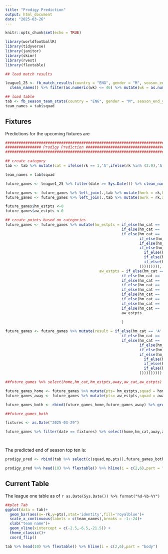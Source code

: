 ---
title: "Prodigy Prediction"
output: html_document
date: "2025-03-26"
---

```{r setup, include=FALSE}
knitr::opts_chunk$set(echo = TRUE)

library(worldfootballR)
library(tidyverse)
library(janitor)
library(skimr)
library(rvest)
library(flextable)

## load match results

league1_25 <- fb_match_results(country = "ENG", gender = "M", season_end_year = 2025, tier = '3rd') %>% 
  clean_names() %>% filter(as.numeric(wk) <= 46) %>% mutate(wk = as.numeric(wk))  %>% select(-c(gender,country,competition_name,round))

## load table
tab <- fb_season_team_stats(country = "ENG", gender = "M", season_end_year = 2025, tier = "3rd", stat_type = "league_table") %>% arrange(Rk) %>% select(c(Rk,Squad,MP,W,D,L,GD,Pts,Pts.MP,Last.5)) %>% clean_names()
team_names = tab$squad


```


## Fixtures

Predictions for the upcoming fixtures are
```{r fixtures, echo=FALSE}

#########################################################################################################
################ Prodigy Prediction ####################################################################
#########################################################################################################

## create category
tab <- tab %>% mutate(cat = ifelse(rk == 1,'A',ifelse(rk %in% (2:9),'A',ifelse(rk %in% (21:24),'C','B') ) ))

team_names = tab$squad

future_games <- league1_25 %>% filter(date >= Sys.Date()) %>% clean_names()

future_games <- future_games %>% left_join(.,tab %>% mutate(hmrk = rk,hmpts = pts,hm_cat = cat) %>% select(squad,hmrk,hmpts,hm_cat),by=join_by(home==squad))
future_games <- future_games %>% left_join(.,tab %>% mutate(awrk = rk,awpts = pts,aw_cat = cat) %>% select(squad,awrk,awpts,aw_cat),by=join_by(away==squad))

future_games$hm_estpts <-0
future_games$aw_estpts <-0

## create points based on categories
future_games <- future_games %>% mutate(hm_estpts = if_else(hm_cat == 'A' & aw_cat == 'A',1,
                                                    if_else(hm_cat == 'A' & aw_cat == 'B',3,
                                                    if_else(hm_cat == 'A' & aw_cat == 'C',3,
                                                            if_else(hm_cat == 'B' & aw_cat == 'A',1,
                                                            if_else(hm_cat == 'B' & aw_cat == 'B',1,
                                                            if_else(hm_cat == 'B' & aw_cat == 'C',3,
                                                              if_else(hm_cat == 'C' & aw_cat == 'A',0,
                                                              if_else(hm_cat == 'C' & aw_cat == 'B',1,
                                                              if_else(hm_cat == 'C' & aw_cat == 'C',1,hm_estpts
                                                            ))))))))),
                                          aw_estpts = if_else(hm_cat == 'A' & aw_cat == 'A',1,                  
                                                    if_else(hm_cat == 'A' & aw_cat == 'B',0,
                                                    if_else(hm_cat == 'A' & aw_cat == 'C',0,
                                                    if_else(hm_cat == 'B' & aw_cat == 'A',1,
                                                    if_else(hm_cat == 'B' & aw_cat == 'B',1,
                                                    if_else(hm_cat == 'B' & aw_cat == 'C',0,
                                                    if_else(hm_cat == 'C' & aw_cat == 'A',3,
                                                    if_else(hm_cat == 'C' & aw_cat == 'B',1,
                                                    if_else(hm_cat == 'C' & aw_cat == 'C',1,
                                                    aw_estpts
                                                                            )))))))))
                                                    )

future_games <- future_games %>% mutate(result = if_else(hm_cat == 'A' & aw_cat == 'A','Draw',
                                                    if_else(hm_cat == 'A' & aw_cat == 'B','Home win',
                                                    if_else(hm_cat == 'A' & aw_cat == 'C','Home win',
                                                            if_else(hm_cat == 'B' & aw_cat == 'A','Draw',
                                                            if_else(hm_cat == 'B' & aw_cat == 'B','Draw',
                                                            if_else(hm_cat == 'B' & aw_cat == 'C','Home win',
                                                              if_else(hm_cat == 'C' & aw_cat == 'A','Away win',
                                                              if_else(hm_cat == 'C' & aw_cat == 'B','Draw',
                                                              if_else(hm_cat == 'C' & aw_cat == 'C','Draw',''
                                                            ))))))))))

##future_games %>% select(home,hm_cat,hm_estpts,away,aw_cat,aw_estpts) %>% flextable()

future_games_home <- future_games %>% mutate(pts= hm_estpts,squad = home) %>% select(squad,pts) 
future_games_away <- future_games %>% mutate(pts= aw_estpts,squad = away) %>% select(squad,pts)

future_games_both <- rbind(future_games_home,future_games_away) %>% group_by(squad) %>% summarise(mp = n(),pts = sum(pts))

##future_games_both

fixtures <- as.Date("2025-03-29")

future_games %>% filter(date == fixtures) %>% select(home,hm_cat,away,aw_cat,result) %>% flextable() %>% set_header_labels(home = 'Home',hm_cat = 'Home prediction category',aw_cat = 'Away prediction category',away = 'Away',result='Result')




```

The predicted end of season top ten is:

```{r pred,echo=FALSE}

prodigy_pred <- rbind(tab %>% select(c(squad,mp,pts)),future_games_both) %>% group_by(squad) %>% summarise(mp = sum(mp),pts = sum(pts)) %>% ungroup() %>% arrange(desc(pts)) ##%>% mutate(rk = row_number())

prodigy_pred %>% head(10) %>% flextable() %>% hline(i = c(2,6),part = "body") %>% set_header_labels(squad='Team',mp='Played',pts='Predicted Points')

```

## Current Table

The league one table as of `r as.Date(Sys.Date()) %>% format("%d-%b-%Y")`

```{r table, echo=FALSE}

##plot Tab
ggplot(data = tab)+
  geom_bar(aes(x=-rk,y=pts),stat='identity',fill='royalblue')+
  scale_x_continuous(labels = c(team_names),breaks = -1:-24)+
  xlab("team name")+
  geom_vline(xintercept = c(-2.5,-6.5,-21.5)) +
  theme_classic()+
  coord_flip()

tab %>% head(10) %>% flextable() %>% hline(i = c(2,6),part = "body")

```
